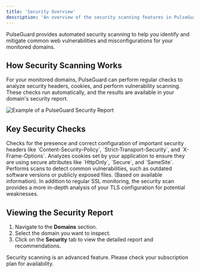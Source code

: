 ```yaml
---
title: 'Security Overview'
description: 'An overview of the security scanning features in PulseGuard.'
---
```


PulseGuard provides automated security scanning to help you identify and mitigate common web vulnerabilities and misconfigurations for your monitored domains.

## How Security Scanning Works

For your monitored domains, PulseGuard can perform regular checks to analyze security headers, cookies, and perform vulnerability scanning. These checks run automatically, and the results are available in your domain's security report.

<Frame>
  <img src="/images/security-report-example.png" alt="Example of a PulseGuard Security Report" />
</Frame>

## Key Security Checks

<CardGroup cols={2}>
  <Card title="HTTP Security Headers" icon="shield-check">
    Checks for the presence and correct configuration of important security headers like `Content-Security-Policy`, `Strict-Transport-Security`, and `X-Frame-Options`.
  </Card>
  <Card title="Cookie Security" icon="cookie">
    Analyzes cookies set by your application to ensure they are using secure attributes like `HttpOnly`, `Secure`, and `SameSite`.
  </Card>
  <Card title="Vulnerability Scanning" icon="search">
    Performs scans to detect common vulnerabilities, such as outdated software versions or publicly exposed files. (Based on available information).
  </Card>
  <Card title="SSL/TLS Analysis" icon="lock">
    In addition to regular SSL monitoring, the security scan provides a more in-depth analysis of your TLS configuration for potential weaknesses.
  </Card>
</CardGroup>

## Viewing the Security Report

1.  Navigate to the **Domains** section.
2.  Select the domain you want to inspect.
3.  Click on the **Security** tab to view the detailed report and recommendations.

<Info>
  Security scanning is an advanced feature. Please check your subscription plan for availability.
</Info> 